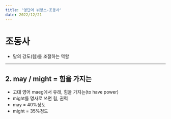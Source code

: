 ```yaml
---
title: '영단어 뉘앙스-조동사'
date: 2022/12/21
---
```


# 조동사

- 말의 강도(힘)를 조절하는 역할

---

## 2. may / might = 힘을 가지는

- 고대 영어 maeg에서 유래, 힘을 가지는(to have power)
- might를 명사로 쓰면 힘, 권력
- may = 40%정도
- might = 35%정도
